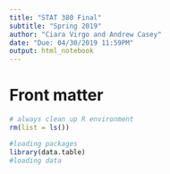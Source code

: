 ```yaml
---
title: "STAT 380 Final"
subtitle: "Spring 2019"
author: "Ciara Virgo and Andrew Casey"
date: "Due: 04/30/2019 11:59PM"
output: html_notebook
---
```




# Front matter

```r
# always clean up R environment
rm(list = ls())

#loading packages
library(data.table)
#loading data

```